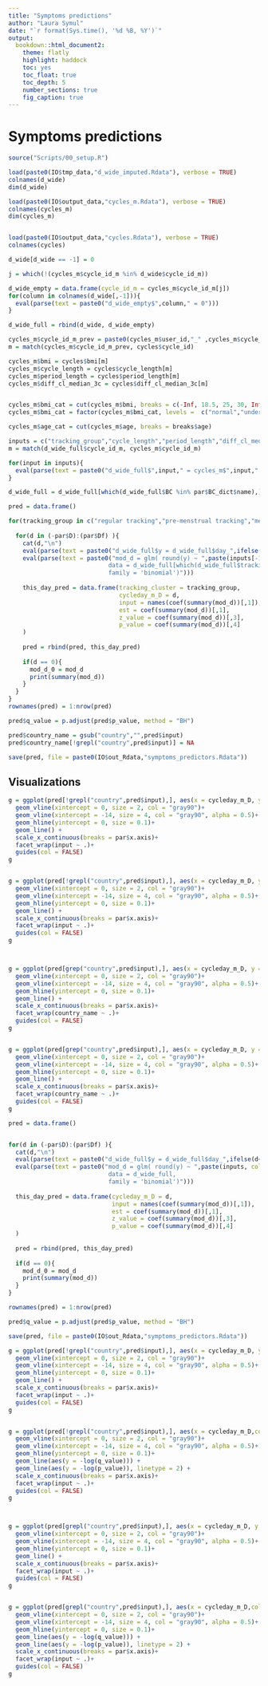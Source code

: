 ```yaml
---
title: "Symptoms predictions"
author: "Laura Symul"
date: "`r format(Sys.time(), '%d %B, %Y')`"
output: 
  bookdown::html_document2: 
    theme: flatly
    highlight: haddock
    toc: yes
    toc_float: true
    toc_depth: 5
    number_sections: true
    fig_caption: true
---
```



# Symptoms predictions


```r
source("Scripts/00_setup.R")
```


```r
load(paste0(IO$tmp_data,"d_wide_imputed.Rdata"), verbose = TRUE)
colnames(d_wide)
dim(d_wide)

load(paste0(IO$output_data,"cycles_m.Rdata"), verbose = TRUE)
colnames(cycles_m)
dim(cycles_m)


load(paste0(IO$output_data,"cycles.Rdata"), verbose = TRUE)
colnames(cycles)
```


```r
d_wide[d_wide == -1] = 0
```



```r

j = which(!(cycles_m$cycle_id_m %in% d_wide$cycle_id_m))

d_wide_empty = data.frame(cycle_id_m = cycles_m$cycle_id_m[j])
for(column in colnames(d_wide[,-1])){
  eval(parse(text = paste0("d_wide_empty$",column," = 0")))
}

d_wide_full = rbind(d_wide, d_wide_empty)
```


```r

cycles_m$cycle_id_m_prev = paste0(cycles_m$user_id,"_" ,cycles_m$cycle_nb_m - 1)
m = match(cycles_m$cycle_id_m_prev, cycles$cycle_id)

cycles_m$bmi = cycles$bmi[m]
cycles_m$cycle_length = cycles$cycle_length[m]
cycles_m$period_length = cycles$period_length[m]
cycles_m$diff_cl_median_3c = cycles$diff_cl_median_3c[m]


cycles_m$bmi_cat = cut(cycles_m$bmi, breaks = c(-Inf, 18.5, 25, 30, Inf), labels = c("underweight","normal","overweight","obese"))
cycles_m$bmi_cat = factor(cycles_m$bmi_cat, levels =  c("normal","underweight","overweight","obese"))

cycles_m$age_cat = cut(cycles_m$age, breaks = breaks$age)

```



```r
inputs = c("tracking_group","cycle_length","period_length","diff_cl_median_3c","BC","age","bmi_cat", "country") #"height","weight",
m = match(d_wide_full$cycle_id_m, cycles_m$cycle_id_m)

for(input in inputs){
  eval(parse(text = paste0("d_wide_full$",input," = cycles_m$",input,"[m]")))
}

d_wide_full = d_wide_full[which(d_wide_full$BC %in% par$BC_dict$name),]
```




```r

pred = data.frame()

for(tracking_group in c("regular tracking","pre-menstrual tracking","menstrual tracking")){
  
  for(d in (-par$D):(par$Df) ){
    cat(d,"\n")
    eval(parse(text = paste0("d_wide_full$y = d_wide_full$day_",ifelse(d<0,"m",""),abs(d))))
    eval(parse(text = paste0("mod_d = glm( round(y) ~ ",paste(inputs[-1], collapse = " + ")," ,
                            data = d_wide_full[which(d_wide_full$tracking_group == tracking_group),],
                            family = 'binomial')")))
    
    this_day_pred = data.frame(tracking_cluster = tracking_group,
                               cycleday_m_D = d,
                               input = names(coef(summary(mod_d))[,1]),
                               est = coef(summary(mod_d))[,1],
                               z_value = coef(summary(mod_d))[,3],
                               p_value = coef(summary(mod_d))[,4]
    )
    
    pred = rbind(pred, this_day_pred)
    
    if(d == 0){
      mod_d_0 = mod_d
      print(summary(mod_d))
    }
  }
}
rownames(pred) = 1:nrow(pred)

pred$q_value = p.adjust(pred$p_value, method = "BH")

pred$country_name = gsub("country","",pred$input)
pred$country_name[!grepl("country",pred$input)] = NA

save(pred, file = paste0(IO$out_Rdata,"symptoms_predictors.Rdata"))
```


## Visualizations

```r

g = ggplot(pred[!grepl("country",pred$input),], aes(x = cycleday_m_D, y = z_value, col = input, linetype = tracking_cluster)) + 
  geom_vline(xintercept = 0, size = 2, col = "gray90")+
  geom_vline(xintercept = -14, size = 4, col = "gray90", alpha = 0.5)+
  geom_hline(yintercept = 0, size = 0.1)+
  geom_line() + 
  scale_x_continuous(breaks = par$x.axis)+
  facet_wrap(input ~ .)+
  guides(col = FALSE)
g


g = ggplot(pred[!grepl("country",pred$input),], aes(x = cycleday_m_D, y = -log10(q_value), col = input, linetype = tracking_cluster)) + 
  geom_vline(xintercept = 0, size = 2, col = "gray90")+
  geom_vline(xintercept = -14, size = 4, col = "gray90", alpha = 0.5)+
  geom_hline(yintercept = 0, size = 0.1)+
  geom_line() + 
  scale_x_continuous(breaks = par$x.axis)+
  facet_wrap(input ~ .)+
  guides(col = FALSE)
g



g = ggplot(pred[grep("country",pred$input),], aes(x = cycleday_m_D, y = z_value, col = input, linetype = tracking_cluster)) + 
  geom_vline(xintercept = 0, size = 2, col = "gray90")+
  geom_vline(xintercept = -14, size = 4, col = "gray90", alpha = 0.5)+
  geom_hline(yintercept = 0, size = 0.1)+
  geom_line() + 
  scale_x_continuous(breaks = par$x.axis)+
  facet_wrap(country_name ~ .)+
  guides(col = FALSE)
g


g = ggplot(pred[grep("country",pred$input),], aes(x = cycleday_m_D, y = -log10(q_value), col = input, linetype = tracking_cluster)) + 
  geom_vline(xintercept = 0, size = 2, col = "gray90")+
  geom_vline(xintercept = -14, size = 4, col = "gray90", alpha = 0.5)+
  geom_hline(yintercept = 0, size = 0.1)+
  geom_line() + 
  scale_x_continuous(breaks = par$x.axis)+
  facet_wrap(country_name ~ .)+
  guides(col = FALSE)
g


```

















```r

pred = data.frame()


for(d in (-par$D):(par$Df) ){
  cat(d,"\n")
  eval(parse(text = paste0("d_wide_full$y = d_wide_full$day_",ifelse(d<0,"m",""),abs(d))))
  eval(parse(text = paste0("mod_d = glm( round(y) ~ ",paste(inputs, collapse = " + ")," ,
                            data = d_wide_full,
                            family = 'binomial')")))
  
  this_day_pred = data.frame(cycleday_m_D = d,
                             input = names(coef(summary(mod_d))[,1]),
                             est = coef(summary(mod_d))[,1],
                             z_value = coef(summary(mod_d))[,3],
                             p_value = coef(summary(mod_d))[,4]
  )
  
  pred = rbind(pred, this_day_pred)
  
  if(d == 0){
    mod_d_0 = mod_d
    print(summary(mod_d))
  }
}

rownames(pred) = 1:nrow(pred)

pred$q_value = p.adjust(pred$p_value, method = "BH")

save(pred, file = paste0(IO$out_Rdata,"symptoms_predictors.Rdata"))

```

```r

g = ggplot(pred[!grepl("country",pred$input),], aes(x = cycleday_m_D, y = z_value, col = input)) + 
  geom_vline(xintercept = 0, size = 2, col = "gray90")+
  geom_vline(xintercept = -14, size = 4, col = "gray90", alpha = 0.5)+
  geom_hline(yintercept = 0, size = 0.1)+
  geom_line() + 
  scale_x_continuous(breaks = par$x.axis)+
  facet_wrap(input ~ .)+
  guides(col = FALSE)
g


g = ggplot(pred[!grepl("country",pred$input),], aes(x = cycleday_m_D,col = input)) + 
  geom_vline(xintercept = 0, size = 2, col = "gray90")+
  geom_vline(xintercept = -14, size = 4, col = "gray90", alpha = 0.5)+
  geom_hline(yintercept = 0, size = 0.1)+
  geom_line(aes(y = -log(q_value))) + 
  geom_line(aes(y = -log(p_value)), linetype = 2) + 
  scale_x_continuous(breaks = par$x.axis)+
  facet_wrap(input ~ .)+
  guides(col = FALSE)
g



g = ggplot(pred[grepl("country",pred$input),], aes(x = cycleday_m_D, y = z_value, col = input)) + 
  geom_vline(xintercept = 0, size = 2, col = "gray90")+
  geom_vline(xintercept = -14, size = 4, col = "gray90", alpha = 0.5)+
  geom_hline(yintercept = 0, size = 0.1)+
  geom_line() + 
  scale_x_continuous(breaks = par$x.axis)+
  facet_wrap(input ~ .)+
  guides(col = FALSE)
g


g = ggplot(pred[grepl("country",pred$input),], aes(x = cycleday_m_D,col = input)) + 
  geom_vline(xintercept = 0, size = 2, col = "gray90")+
  geom_vline(xintercept = -14, size = 4, col = "gray90", alpha = 0.5)+
  geom_hline(yintercept = 0, size = 0.1)+
  geom_line(aes(y = -log(q_value))) + 
  geom_line(aes(y = -log(p_value)), linetype = 2) + 
  scale_x_continuous(breaks = par$x.axis)+
  facet_wrap(input ~ .)+
  guides(col = FALSE)
g


```







